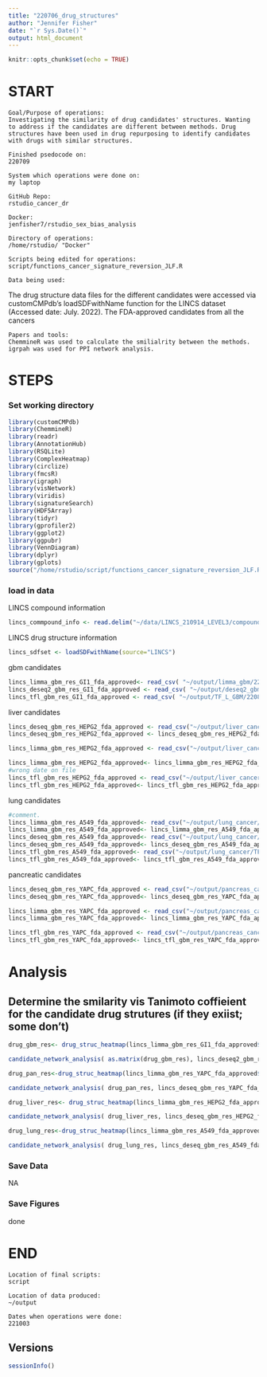 ```yaml
---
title: "220706_drug_structures"
author: "Jennifer Fisher"
date: "`r Sys.Date()`"
output: html_document
---
```


```r
knitr::opts_chunk$set(echo = TRUE)
```
# START 
    Goal/Purpose of operations: 
    Investigating the similarity of drug candidates' structures. Wanting to address if the candidates are different between methods. Drug structures have been used in drug repurposing to identify candidates with drugs with similar structures. 
    
    Finished psedocode on: 
    220709
    
    System which operations were done on: 
    my laptop
    
    GitHub Repo:
    rstudio_cancer_dr
    
    Docker:
    jenfisher7/rstudio_sex_bias_analysis
    
    Directory of operations: 
    /home/rstudio/ "Docker"
    
    Scripts being edited for operations: 
    script/functions_cancer_signature_reversion_JLF.R
    
    Data being used:
   The drug structure data files for the different candidates were accessed via customCMPdb’s loadSDFwithName function for the LINCS dataset (Accessed date: July. 2022). 
   The FDA-approved candidates from all the cancers
    
    Papers and tools: 
    ChemmineR was used to calculate the smilialrity between the methods. 
    igrpah was used for PPI network analysis. 
    

# STEPS
### Set working directory 
```r
library(customCMPdb)
library(ChemmineR)
library(readr)
library(AnnotationHub)
library(RSQLite)
library(ComplexHeatmap)
library(circlize)
library(fmcsR)
library(igraph)
library(visNetwork)
library(viridis)
library(signatureSearch)
library(HDF5Array)
library(tidyr)
library(gprofiler2)
library(ggplot2)
library(ggpubr)
library(VennDiagram)
library(dplyr)
library(gplots)
source("/home/rstudio/script/functions_cancer_signature_reversion_JLF.R")
```
### load in data

LINCS compound information
```r
lincs_commpound_info <- read.delim("~/data/LINCS_210914_LEVEL3/compoundinfo_beta.txt")
```

LINCS drug structure information 
```r
lincs_sdfset <- loadSDFwithName(source="LINCS")
```

gbm candidates
```r
lincs_limma_gbm_res_GI1_fda_approved<- read_csv( "~/output/limma_gbm/220808_SR_LINCS_GBM_top_RES_all.csv")
lincs_deseq2_gbm_res_GI1_fda_approved <- read_csv( "~/output/deseq2_gbm/220427_SR_LINCS_GBM_DESEQ2_RES_all.csv")
lincs_tfl_gbm_res_GI1_fda_approved <- read_csv( "~/output/TF_L_GBM/220808_SR_LINCS_GBM_top_RES_all.csv")
```

liver candidates
```r
lincs_deseq_gbm_res_HEPG2_fda_approved <- read_csv("~/output/liver_cancer/deseq2_res/220808_SR_LINCS_LIHC_DESEQ2_RES_tau.csv")
lincs_deseq_gbm_res_HEPG2_fda_approved <- lincs_deseq_gbm_res_HEPG2_fda_approved [lincs_deseq_gbm_res_HEPG2_fda_approved$fda_approved== TRUE,]

lincs_limma_gbm_res_HEPG2_fda_approved <- read_csv("~/output/liver_cancer/limma_res/220808_SR_LINCS_LIHC_limma_RES_tau.csv")

lincs_limma_gbm_res_HEPG2_fda_approved<- lincs_limma_gbm_res_HEPG2_fda_approved[ lincs_limma_gbm_res_HEPG2_fda_approved$fda_approved== TRUE,]
#wrong date on file
lincs_tfl_gbm_res_HEPG2_fda_approved <- read_csv("~/output/liver_cancer/TFL_res/220602_SR_LINCS_LIHC_TFL_RES_tau.csv")
lincs_tfl_gbm_res_HEPG2_fda_approved<- lincs_tfl_gbm_res_HEPG2_fda_approved[ lincs_tfl_gbm_res_HEPG2_fda_approved$fda_approved == TRUE, ]
```

lung candidates
```r
#comment.   
lincs_limma_gbm_res_A549_fda_approved<- read_csv("~/output/lung_cancer/limma_res/220808_SR_LINCS_LUAD_limma_RES_tau.csv")
lincs_limma_gbm_res_A549_fda_approved<- lincs_limma_gbm_res_A549_fda_approved[lincs_limma_gbm_res_A549_fda_approved$fda_approved == TRUE, ]
lincs_deseq_gbm_res_A549_fda_approved<- read_csv("~/output/lung_cancer/deseq2_res/220808_SR_LINCS_LUAD_DESEQ2_RES_tau.csv")
lincs_deseq_gbm_res_A549_fda_approved<- lincs_deseq_gbm_res_A549_fda_approved[lincs_deseq_gbm_res_A549_fda_approved$fda_approved == TRUE, ]
lincs_tfl_gbm_res_A549_fda_approved<- read_csv("~/output/lung_cancer/TFL_res/220808_SR_LINCS_LUAD_TFL_RES_tau.csv")
lincs_tfl_gbm_res_A549_fda_approved<- lincs_tfl_gbm_res_A549_fda_approved[lincs_tfl_gbm_res_A549_fda_approved$fda_approved==TRUE,]
```

pancreatic candidates
```r
lincs_deseq_gbm_res_YAPC_fda_approved <- read_csv("~/output/pancreas_cancer/deseq2_res/220602_SR_LINCS_PAAD_DESEQ2_RES_tau.csv")
lincs_deseq_gbm_res_YAPC_fda_approved<- lincs_deseq_gbm_res_YAPC_fda_approved[lincs_deseq_gbm_res_YAPC_fda_approved$fda_approved == TRUE,]

lincs_limma_gbm_res_YAPC_fda_approved <- read_csv("~/output/pancreas_cancer/limma_res/220602_SR_LINCS_PAAD_limma_RES_tau.csv")
lincs_limma_gbm_res_YAPC_fda_approved<- lincs_limma_gbm_res_YAPC_fda_approved[lincs_limma_gbm_res_YAPC_fda_approved$fda_approved ==TRUE, ]

lincs_tfl_gbm_res_YAPC_fda_approved <- read_csv("~/output/pancreas_cancer/TFL_res/220602_SR_LINCS_PAAD_TFL_RES_tau.csv")
lincs_tfl_gbm_res_YAPC_fda_approved<- lincs_tfl_gbm_res_YAPC_fda_approved[ lincs_tfl_gbm_res_YAPC_fda_approved$fda_approved ==TRUE,]
```

# Analysis

## Determine the smilarity vis Tanimoto coffieient for the candidate drug strutures (if they exiist; some don't)

```r
drug_gbm_res<- drug_struc_heatmap(lincs_limma_gbm_res_GI1_fda_approved$pert,  lincs_deseq2_gbm_res_GI1_fda_approved$pert, lincs_tfl_gbm_res_GI1_fda_approved$pert, "~/output/gbm_plots/220830_drug_struct_gbm_Tanimoto_Coefficient.png")
```

```r
candidate_network_analysis( as.matrix(drug_gbm_res), lincs_deseq2_gbm_res_GI1_fda_approved$pert, lincs_limma_gbm_res_GI1_fda_approved$pert, lincs_tfl_gbm_res_GI1_fda_approved$pert, quantile= 9, header= "~/output/gbm_plots/220830_drug_struct_gbm_Tanimoto_Coefficient")
```


```r
drug_pan_res<-drug_struc_heatmap(lincs_limma_gbm_res_YAPC_fda_approved$pert,  lincs_deseq_gbm_res_YAPC_fda_approved$pert, lincs_tfl_gbm_res_YAPC_fda_approved$pert, "~/output/pancreas_cancer/220830_drug_struct_yapc_Tanimoto_Coefficient.png")
```

```r
candidate_network_analysis( drug_pan_res, lincs_deseq_gbm_res_YAPC_fda_approved$pert, lincs_limma_gbm_res_YAPC_fda_approved$pert, lincs_tfl_gbm_res_YAPC_fda_approved$pert, quantile= 9, header= "~/output/pancreas_cancer/220830_drug_struct_yapc_Tanimoto_Coefficient")
```

```r
drug_liver_res<- drug_struc_heatmap(lincs_limma_gbm_res_HEPG2_fda_approved$pert,  lincs_deseq_gbm_res_HEPG2_fda_approved$pert, lincs_tfl_gbm_res_HEPG2_fda_approved$pert, "~/output/liver_cancer/220830_drug_struct_liver_Tanimoto_Coefficient.png")
```

```r
candidate_network_analysis( drug_liver_res, lincs_deseq_gbm_res_HEPG2_fda_approved$pert, lincs_limma_gbm_res_HEPG2_fda_approved$pert, lincs_tfl_gbm_res_HEPG2_fda_approved$per, quantile= 9, header= "~/output/liver_cancer/220830_drug_struct_liver_Tanimoto_Coefficient")
```

```r
drug_lung_res<-drug_struc_heatmap(lincs_limma_gbm_res_A549_fda_approved$pert,  lincs_deseq_gbm_res_A549_fda_approved$pert, lincs_tfl_gbm_res_A549_fda_approved$pert, "~/output/lung_cancer/220830_drug_struct_lung_Tanimoto_Coefficient.png")
```

```r
candidate_network_analysis( drug_lung_res, lincs_deseq_gbm_res_A549_fda_approved$pert, lincs_limma_gbm_res_A549_fda_approved$pert, lincs_tfl_gbm_res_A549_fda_approved$pert, "~/output/lung_cancer/220830_drug_struct_lung_Tanimoto_Coefficien", quantile= 9)
```


### Save Data
NA

### Save Figures
done
    
# END
    Location of final scripts:
    script 
    
    Location of data produced:
    ~/output
    
    Dates when operations were done:
    221003
    
## Versions
```r
sessionInfo()
```

